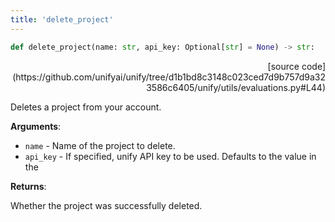 ```yaml
---
title: 'delete_project'
---
```


```python
def delete_project(name: str, api_key: Optional[str] = None) -> str:
```

<p align="right">[source code](https://github.com/unifyai/unify/tree/d1b1bd8c3148c023ced7d9b757d9a323586c6405/unify/utils/evaluations.py#L44)</p>

Deletes a project from your account.

**Arguments**:

- `name` - Name of the project to delete.
- `api_key` - If specified, unify API key to be used. Defaults to the value in the



**Returns**:

Whether the project was successfully deleted.